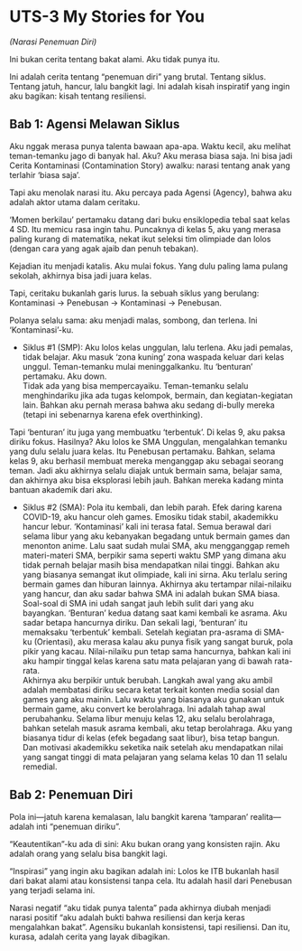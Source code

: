 # UTS-3 My Stories for You
*(Narasi Penemuan Diri)*

Ini bukan cerita tentang bakat alami. Aku tidak punya itu.

Ini adalah cerita tentang "penemuan diri" yang brutal. Tentang siklus. Tentang jatuh, hancur, lalu bangkit lagi. Ini adalah kisah inspiratif yang ingin aku bagikan: kisah tentang resiliensi.

## **Bab 1: Agensi Melawan Siklus**

Aku nggak merasa punya talenta bawaan apa-apa. Waktu kecil, aku melihat teman-temanku jago di banyak hal. Aku? Aku merasa biasa saja. Ini bisa jadi Cerita Kontaminasi (Contamination Story) awalku: narasi tentang anak yang terlahir 'biasa saja'.

Tapi aku menolak narasi itu. Aku percaya pada Agensi (Agency), bahwa aku adalah aktor utama dalam ceritaku.

'Momen berkilau' pertamaku datang dari buku ensiklopedia tebal saat kelas 4 SD. Itu memicu rasa ingin tahu. Puncaknya di kelas 5, aku yang merasa paling kurang di matematika, nekat ikut seleksi tim olimpiade dan lolos (dengan cara yang agak ajaib dan penuh tebakan).

Kejadian itu menjadi katalis. Aku mulai fokus. Yang dulu paling lama pulang sekolah, akhirnya bisa jadi juara kelas.

Tapi, ceritaku bukanlah garis lurus. Ia sebuah siklus yang berulang: Kontaminasi -> Penebusan -> Kontaminasi -> Penebusan.

Polanya selalu sama: aku menjadi malas, sombong, dan terlena. Ini 'Kontaminasi'-ku.

- Siklus #1 (SMP): Aku lolos kelas unggulan, lalu terlena. Aku jadi pemalas, tidak belajar. Aku masuk 'zona kuning' zona waspada keluar dari kelas unggul. Teman-temanku mulai meninggalkanku. Itu 'benturan' pertamaku. Aku down.  
Tidak ada yang bisa mempercayaiku. Teman-temanku selalu menghindariku jika ada tugas kelompok, bermain, dan kegiatan-kegiatan lain. Bahkan aku pernah merasa bahwa aku sedang di-bully mereka (tetapi ini sebenarnya karena efek overthinking).

Tapi 'benturan' itu juga yang membuatku 'terbentuk'. Di kelas 9, aku paksa diriku fokus. Hasilnya? Aku lolos ke SMA Unggulan, mengalahkan temanku yang dulu selalu juara kelas. Itu Penebusan pertamaku. Bahkan, selama kelas 9, aku berhasil membuat mereka menganggap aku sebagai seorang teman. Jadi aku akhirnya selalu diajak untuk bermain sama, belajar sama, dan akhirnya aku bisa eksplorasi lebih jauh. Bahkan mereka kadang minta bantuan akademik dari aku.

- Siklus #2 (SMA): Pola itu kembali, dan lebih parah. Efek daring karena COVID-19, aku hancur oleh games. Emosiku tidak stabil, akademikku hancur lebur. 'Kontaminasi' kali ini terasa fatal.
Semua berawal dari selama libur yang aku kebanyakan begadang untuk bermain games dan menonton anime. Lalu saat sudah mulai SMA, aku mengganggap remeh materi-materi SMA, berpikir sama seperti waktu SMP yang dimana aku tidak pernah belajar masih bisa mendapatkan nilai tinggi. Bahkan aku yang biasanya semangat ikut olimpiade, kali ini sirna. Aku terlalu sering bermain games dan hiburan lainnya. Akhirnya aku tertampar nilai-nilaiku yang hancur, dan aku sadar bahwa SMA ini adalah bukan SMA biasa. Soal-soal di SMA ini udah sangat jauh lebih sulit dari yang aku bayangkan.
'Benturan' kedua datang saat kami kembali ke asrama. Aku sadar betapa hancurnya diriku. Dan sekali lagi, 'benturan' itu memaksaku 'terbentuk' kembali. Setelah kegiatan pra-asrama di SMA-ku (Orientasi), aku merasa kalau aku punya fisik yang sangat buruk, pola pikir yang kacau. Nilai-nilaiku pun tetap sama hancurnya, bahkan kali ini aku hampir tinggal kelas karena satu mata pelajaran yang di bawah rata-rata.  
Akhirnya aku berpikir untuk berubah. Langkah awal yang aku ambil adalah membatasi diriku secara ketat terkait konten media sosial dan games yang aku mainin. Lalu waktu yang biasanya aku gunakan untuk bermain game, aku convert ke berolahraga. Ini adalah tahap awal perubahanku. Selama libur menuju kelas 12, aku selalu berolahraga, bahkan setelah masuk asrama kembali, aku tetap berolahraga. Aku yang biasanya tidur di kelas (efek begadang saat libur), bisa tetap bangun. Dan motivasi akademikku seketika naik setelah aku mendapatkan nilai yang sangat tinggi di mata pelajaran yang selama kelas 10 dan 11 selalu remedial.

## **Bab 2: Penemuan Diri**

Pola ini—jatuh karena kemalasan, lalu bangkit karena 'tamparan' realita—adalah inti "penemuan diriku".

"Keautentikan"-ku ada di sini: Aku bukan orang yang konsisten rajin. Aku adalah orang yang selalu bisa bangkit lagi.

"Inspirasi" yang ingin aku bagikan adalah ini: Lolos ke ITB bukanlah hasil dari bakat alami atau konsistensi tanpa cela. Itu adalah hasil dari Penebusan yang terjadi selama ini.

Narasi negatif "aku tidak punya talenta" pada akhirnya diubah menjadi narasi positif "aku adalah bukti bahwa resiliensi dan kerja keras mengalahkan bakat". Agensiku bukanlah konsistensi, tapi resiliensi. Dan itu, kurasa, adalah cerita yang layak dibagikan.